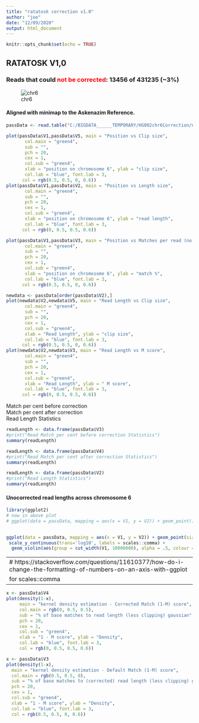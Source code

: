 ```yaml
---
title: "ratatosk correction v1.0"
author: "joe"
date: "12/09/2020"
output: html_document
---
```


```r
knitr::opts_chunk$set(echo = TRUE)
```

## RATATOSK V1,0

### Reads that could <span style="color:red">not be corrected</span>: 13456 of 431235   (~3%)
<!-- chr6 figure:  https://ghr.nlm.nih.gov/chromosome/6#idiogram -->
![chr6](chr6.png)

#### Aligned with minimap to the Askenazim Reference.


```r
passData <- read.table("C:/BIGDATA______TEMPORARY/HG002chr6Correction/noimprov.pass3.num.txt")
```

```r
plot(passData$V1,passData$V5, main = "Position vs Clip size",
       col.main = "green4",
       sub = "",
       pch = 20,
       cex = 1,
       col.sub = "green4",
       xlab = "position on chromosome 6", ylab = "clip size",
       col.lab = "blue", font.lab = 3,
      col = rgb(0.5, 0.5, 0, 0.6))
plot(passData$V1,passData$V2, main = "Position vs Length size",
       col.main = "green4",
       sub = "",
       pch = 20,
       cex = 1,
       col.sub = "green4",
       xlab = "position on chromosome 6", ylab = "read length",
       col.lab = "blue", font.lab = 3,
      col = rgb(0, 0.5, 0.5, 0.6))
```

```r
plot(passData$V1,passData$V3, main = "Position vs Matches per read (no clip)",
       col.main = "green4",
       sub = "",
       pch = 20,
       cex = 1,
       col.sub = "green4",
       xlab = "position on chromosome 6", ylab = "match %",
       col.lab = "blue", font.lab = 3,
      col = rgb(0.5, 0.5, 0, 0.6))
```



```r
newdata <- passData[order(passData$V2),]
plot(newdata$V2,newdata$V5, main = "Read Length vs Clip size",
       col.main = "green4",
       sub = "",
       pch = 20,
       cex = 1,
       col.sub = "green4",
       xlab = "Read Length", ylab = "clip size",
       col.lab = "blue", font.lab = 3,
      col = rgb(0.5, 0.5, 0, 0.6))
plot(newdata$V2,newdata$V3, main = "Read Length vs M score",
       col.main = "green4",
       sub = "",
       pch = 20,
       cex = 1,
       col.sub = "green4",
       xlab = "Read Length", ylab = " M score",
       col.lab = "blue", font.lab = 3,
      col = rgb(0, 0.5, 0.5, 0.6))
```

<!--
# ![position vs clip length](pos-clp.png) ![position vs clip length](pos-len.png)
# ![position vs clip length](pos-m-correct.png)

 ![position vs clip length](len-m-correct.png)![position vs clip length](len-clp.png)   
-->

<!--
Simple way to show table:

| header | header | header |
|--------|:------:|-------:|
| a      |    b   |      c |
| 1      |    2   |      3 |
| foo    |   bar  |    baz |

better: allows r code chunks,

bootstrap method to make table: (link also shows html method)
# https://stackoverflow.com/questions/58035899/is-it-possible-to-put-an-rmarkdown-chunk-inside-a-table-cell-in-a-rmd-file
-->

<div class="container">
<div class="row">
<div class="col-md-4">Match per cent before correction</div>
<div class="col-md-4">Match per cent after correction</div>
<div class="col-md-4">Read Length Statistics</div>
</div>
<div class="row">
<div class="col-md-4">
```r
readLength <- data.frame(passData$V3)
#print("Read Match per cent before correction Statistics")
summary(readLength)
```
</div>
<div class="col-md-4">
```r
readLength <- data.frame(passData$V4)
#print("Read Match per cent after correction Statistics")
summary(readLength)
```
</div>
<div class="col-md-4">
```r
readLength <- data.frame(passData$V2)
#print("Read Length Statistics")
summary(readLength)
```
</div>
</div>
</div>


#### Unocorrected read lengths across chromosome 6

```r
library(ggplot2)
# now in above plot
# ggplot(data = passData, mapping = aes(x = V1, y = V2)) + geom_point() + labs(x = "Position on chromosome 6") + labs(y = "Read Length") + labs(title = "Read lengths and position for nanopore reads that could not be corrected") + labs(caption = "(based on data from GIAB)") + scale_x_continuous(labels = scales::comma)

  
ggplot(data = passData, mapping = aes(x = V1, y = V2)) + geom_point(size = 0.5) + labs(x = "Position on chromosome 6") + labs(y = "Read Length") + labs(title = "LOG SCALE of Length and density distribution overlay") + labs(caption = "(based on data from GIAB)") + scale_x_continuous(labels = scales::comma) +
 scale_y_continuous(trans='log10', labels = scales::comma) +
  geom_violin(aes(group = cut_width(V1, 10000000), alpha = .5, colour = "orange")) + theme(legend.position = "none")   
```

---
# https://stackoverflow.com/questions/11610377/how-do-i-change-the-formatting-of-numbers-on-an-axis-with-ggplot
for scales::comma 
---

```r
x <- passData$V4
plot(density(1-x),
     main = "kernel density estimation - Corrected Match (1-M) score",
     col.main = rgb(0, 0.5, 0.5),
     sub = "% of base matches to read length (less clipping) gaussian",
     pch = 20,
     cex = 1,
     col.sub = "green4",
     xlab = "1 - M score", ylab = "Density",
     col.lab = "blue", font.lab = 3,
     col = rgb(0, 0.5, 0.5, 0.6))

x <- passData$V3
plot(density(1-x),
  main = "kernel density estimation - Default Match (1-M) score",
  col.main = rgb(0.5, 0.5, 0),
  sub = "% of base matches to (corrected) read length (less clipping) gaussian",
  pch = 20,
  cex = 1,
  col.sub = "green4",
  xlab = "1 - M score", ylab = "Density",
  col.lab = "blue", font.lab = 3,
  col = rgb(0.5, 0.5, 0, 0.6))
```